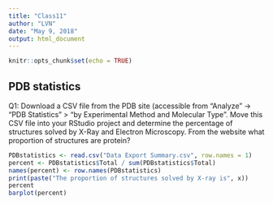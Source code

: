 ```yaml
---
title: "Class11"
author: "LVN"
date: "May 9, 2018"
output: html_document
---
```


```r
knitr::opts_chunk$set(echo = TRUE)
```

## PDB statistics
Q1: Download a CSV file from the PDB site (accessible from “Analyze” -> “PDB Statistics” > “by Experimental Method and Molecular Type”. Move this CSV file into your RStudio project and determine the percentage of structures solved by X-Ray and Electron Microscopy. From the website what proportion of structures are protein?

```r
PDBstatistics <- read.csv("Data Export Summary.csv", row.names = 1)
percent <- PDBstatistics$Total / sum(PDBstatistics$Total)
names(percent) <- row.names(PDBstatistics)
print(paste("The proportion of structures solved by X-ray is", x))
percent
barplot(percent)
```


